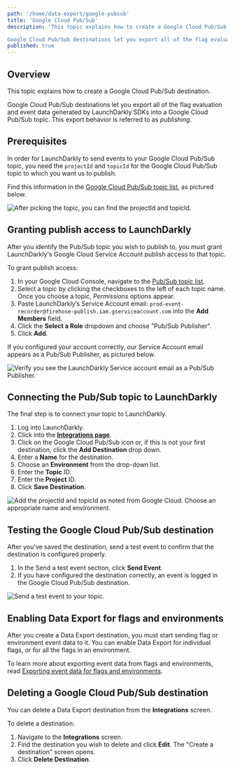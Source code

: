 ```yaml
---
path: '/home/data-export/google-pubsub'
title: 'Google Cloud Pub/Sub'
description: 'This topic explains how to create a Google Cloud Pub/Sub destination.

Google Cloud Pub/Sub destinations let you export all of the flag evaluation and event data generated by LaunchDarkly SDKs into a Google Cloud Pub/Sub topic.'
published: true
---
```


## Overview

This topic explains how to create a Google Cloud Pub/Sub destination.

Google Cloud Pub/Sub destinations let you export all of the flag evaluation and event data generated by LaunchDarkly SDKs into a Google Cloud Pub/Sub topic. This export behavior is referred to as _publishing_.

## Prerequisites

In order for LaunchDarkly to send events to your Google Cloud Pub/Sub topic, you need the `projectId` and `topicId` for the Google Cloud Pub/Sub topic to which you want us to publish.

Find this information in the [Google Cloud Pub/Sub topic list](https://console.cloud.google.com/cloudpubsub/topicList), as pictured below.

![After picking the topic, you can find the projectId and topicId.](../../images/google-pubsub-projid-testid-callout.png)


## Granting publish access to LaunchDarkly

After you identify the Pub/Sub topic you wish to publish to, you must grant LaunchDarkly's Google Cloud Service Account publish access to that topic.

To grant publish access:

1. In your Google Cloud Console, navigate to the [Pub/Sub topic list](https://console.cloud.google.com/cloudpubsub/topicList).
2. Select a topic by clicking the checkboxes to the left of each topic name. Once you choose a topic, _Permissions_ options appear.
3. Paste LaunchDarkly’s Service Account email: `prod-event-recorder@firehose-publish.iam.gserviceaccount.com` into the **Add Members** field.
4. Click the **Select a Role** dropdown and choose "Pub/Sub Publisher".
5. Click **Add**.

If you configured your account correctly, our Service Account email appears as a Pub/Sub Publisher, as pictured below.

![Verify you see the LaunchDarkly Service account email as a Pub/Sub Publisher.](../../images/google-pubsub-publisher-callout.png)


## Connecting the Pub/Sub topic to LaunchDarkly

The final step is to connect your topic to LaunchDarkly.

1. Log into LaunchDarkly.
2. Click into the **[Integrations page](https://app.launchdarkly.com/default/integrations)**.
3. Click on the Google Cloud Pub/Sub icon or, if this is not your first destination, click the **Add Destination** drop down.
4. Enter a **Name** for the destination.
5. Choose an **Environment** from the drop-down list.
6. Enter the **Topic** ID.
7. Enter the **Project** ID.
8. Click **Save Destination**.

![Add the projectId and topicId as noted from Google Cloud. Choose an appropriate name and environment.](../../images/google-pubsub-create-destination.png)

## Testing the Google Cloud Pub/Sub destination

After you've saved the destination, send a test event to confirm that the destination is configured properly.

1. In the Send a test event section, click **Send Event**.
2. If you have configured the destination correctly, an event is logged in the Google Cloud Pub/Sub destination.

![Send a test event to your topic.](../../images/google-pubsub-test-event.png)


## Enabling Data Export for flags and environments

After you create a Data Export destination, you must start sending flag or environment event data to it. You can enable Data Export for individual flags, or for all the flags in an environment.

To learn more about exporting event data from flags and environments, read [Exporting event data for flags and environments](/home/data-export#exporting-event-data-for-flags-and-environments).

## Deleting a Google Cloud Pub/Sub destination

You can delete a Data Export destination from the **Integrations** screen.

To delete a destination:

1. Navigate to the **Integrations** screen.
2. Find the destination you wish to delete and click **Edit**. The "Create a destination" screen opens.
3. Click **Delete Destination**.

